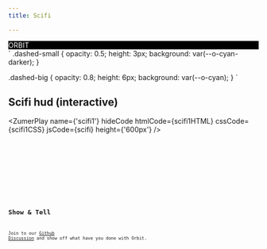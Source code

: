 ```yaml
---
title: Scifi

---
```



<div class="bigbang container-gyro" style="background: black">
  <div class="gravity-spot gyro" style="
  transform-style: preserve-3d;
  perspective: 300px;">
    <div class="orbit-6 from-120 range-240" style="transform: translateZ(-15px);">
      <div class="vector shrink-40 outer-orbit dashed-small"></div>
      <div class="vector shrink-40 outer-orbit dashed-small"></div>
      <div class="vector shrink-40 outer-orbit dashed-small"></div>
      <div class="vector shrink-40 outer-orbit dashed-small"></div>
      <div class="vector shrink-40 outer-orbit dashed-small"></div>
      <div class="vector shrink-40 outer-orbit dashed-small"></div>
      <div class="vector shrink-40 outer-orbit dashed-small"></div>
      <div class="vector shrink-40 outer-orbit dashed-small"></div>
      <div class="vector shrink-40 outer-orbit dashed-small"></div>
      <div class="vector shrink-40 outer-orbit dashed-small"></div>
      <div class="vector shrink-40 outer-orbit dashed-small"></div>
      <div class="vector shrink-40 outer-orbit dashed-small"></div>
      <div class="vector shrink-40 outer-orbit dashed-small"></div>
      <div class="vector shrink-40 outer-orbit dashed-small"></div>
      <div class="vector shrink-40 outer-orbit dashed-small"></div>
      <div class="vector shrink-40 outer-orbit dashed-small"></div>
      <div class="vector shrink-40 outer-orbit dashed-small"></div>
      <div class="vector shrink-40 outer-orbit dashed-small"></div>
      <div class="vector shrink-40 outer-orbit dashed-small"></div>
      <div class="vector shrink-40 outer-orbit dashed-small"></div>
      <div class="vector shrink-40 outer-orbit dashed-small"></div>
      <div class="vector shrink-40 outer-orbit dashed-small"></div>
      <div class="vector shrink-40 outer-orbit dashed-small"></div>
      <div class="vector shrink-40 outer-orbit dashed-small"></div>
      <div class="vector shrink-40 outer-orbit dashed-small"></div>
      <div class="vector shrink-40 outer-orbit dashed-small"></div>
      <div class="vector shrink-40 outer-orbit dashed-small"></div>
      <div class="vector shrink-40 outer-orbit dashed-small"></div>
      <div class="vector shrink-40 outer-orbit dashed-small"></div>
      <div class="vector shrink-40 outer-orbit dashed-small"></div>
      <div class="vector shrink-40 outer-orbit dashed-small"></div>
      <div class="vector shrink-40 outer-orbit dashed-small"></div>
      <div class="vector shrink-40 outer-orbit dashed-small"></div>
      <div class="vector shrink-40 outer-orbit dashed-small"></div>
      <div class="vector shrink-40 outer-orbit dashed-small"></div>
      <div class="vector shrink-40 outer-orbit dashed-small"></div>
      <div class="vector shrink-40 outer-orbit dashed-small"></div>
      <div class="vector shrink-40 outer-orbit dashed-small"></div>
      <div class="vector shrink-40 outer-orbit dashed-small"></div>
      <div class="vector shrink-40 outer-orbit dashed-small"></div>
      <div class="vector shrink-40 outer-orbit dashed-small"></div>
      <div class="vector shrink-40 outer-orbit dashed-small"></div>
      <div class="vector shrink-40 outer-orbit dashed-small"></div>
      <div class="vector shrink-40 outer-orbit dashed-small"></div>
      <div class="vector shrink-40 outer-orbit dashed-small"></div>
      <div class="vector shrink-40 outer-orbit dashed-small"></div>
      <div class="vector shrink-40 outer-orbit dashed-small"></div>
      <div class="vector shrink-40 outer-orbit dashed-small"></div>
      <div class="vector shrink-40 outer-orbit dashed-small"></div>
      <div class="vector shrink-40 outer-orbit dashed-small"></div>
      <div class="vector shrink-40 outer-orbit dashed-small"></div>
      <div class="vector shrink-40 outer-orbit dashed-small"></div>
      <div class="vector shrink-40 outer-orbit dashed-small"></div>
      <div class="vector shrink-40 outer-orbit dashed-small"></div>
      <div class="vector shrink-40 outer-orbit dashed-small"></div>
      <div class="vector shrink-40 outer-orbit dashed-small"></div>
      <div class="vector shrink-40 outer-orbit dashed-small"></div>
      <div class="vector shrink-40 outer-orbit dashed-small"></div>
    </div>
    <div class="orbit-6" style="transform: translateZ(-35px);">
      <o-arc value="25" class="from-215 shrink-70 outer-orbit" style="--o-color: var(--o-pink); "></o-arc>
    </div>
    <div class="orbit-5 " >
      <o-arc value="25" class="from-315 shrink-80 inner-orbit" style="--o-color: var(--o-cyan-light)"></o-arc>
    </div>
    <div class="orbit-5  from-48 range-130">
      <o-arc class=" shrink-40 outer-orbit" style="--o-color: var(--o-cyan-dark); opacity: .6;"></o-arc>
    </div>
    <div class="orbit-5 from-180 range-100"  >
      <div class="vector shrink-40 outer-orbit dashed-big"></div>
      <div class="vector shrink-40 outer-orbit dashed-big"></div>
      <div class="vector shrink-40 outer-orbit dashed-big"></div>
      <div class="vector shrink-40 outer-orbit dashed-big"></div>
      <div class="vector shrink-40 outer-orbit dashed-big"></div>
      <div class="vector shrink-40 outer-orbit dashed-big"></div>
      <div class="vector shrink-40 outer-orbit dashed-big"></div>
      <div class="vector shrink-40 outer-orbit dashed-big"></div>
      <div class="vector shrink-40 outer-orbit dashed-big"></div>
      <div class="vector shrink-40 outer-orbit dashed-big"></div>
      <div class="vector shrink-40 outer-orbit dashed-big"></div>
      <div class="vector shrink-40 outer-orbit dashed-big"></div>
      <div class="vector shrink-40 outer-orbit dashed-big"></div>
      <div class="vector shrink-40 outer-orbit dashed-big"></div>
      <div class="vector shrink-40 outer-orbit dashed-big"></div>
      <div class="vector shrink-40 outer-orbit dashed-big"></div>
      <div class="vector shrink-40 outer-orbit dashed-big"></div>
      <div class="vector shrink-40 outer-orbit dashed-big"></div>
    </div>
    <div class="orbit-4" style="transform: translateZ(-85px);">
      <o-arc value="40" class="from-10 shrink-40" style="--o-color: var(--o-pink)"></o-arc>
    </div>
    <div class="orbit-6 from-320" style="transform: translateZ(-110px);">
      <o-arc value="40" class="shrink-40" style="--o-color: var(--o-cyan-light)"></o-arc>
    </div>
    <div class="orbit-6  from-30" style="transform: translateZ(-120px);">
      <o-arc  class="shrink-60" style="--o-color: var(--o-cyan-light)"></o-arc>
      <o-arc  class="shrink-60" style="--o-color: transparent"></o-arc>
      <o-arc  class="shrink-60" style="--o-color: var(--o-cyan-light)"></o-arc>
      <o-arc  class="shrink-60" style="--o-color: transparent"></o-arc>
    </div>
    <div class="orbit-6  from-100" style="transform: translateZ(-155px);">
      <o-arc value="40" class="shrink-90 inner-orbit" style="--o-color: var(--o-cyan-light)"></o-arc>
    </div>
    <div class="orbit-6 from-185 range-80" style="transform: translateZ(-75px);">
      <o-arc class="  grow-0.5x" style="--o-color: var(--o-cyan-dark); opacity: .6;"></o-arc>
    </div>
    <div class="orbit-0" style="color:white">ORBIT</div>
  </div>
</div>`
.dashed-small {
opacity: 0.5; 
height: 3px; 
background: var(--o-cyan-darker);
}

.dashed-big {
opacity: 0.8; 
height: 6px; 
background: var(--o-cyan);
}
`


## Scifi hud (interactive)

<ZumerPlay name={'scifi1'} hideCode htmlCode={scifi1HTML}  cssCode={scifi1CSS} jsCode={scifi}  height={'600px'} />

<Tabs>
  <TabItem label="HTML" icon="seti:html" >
    <Code code={scifi1HTML} lang="html" wrap />
  </TabItem>
  <TabItem label="CSS" icon="seti:css">
    <Code code={scifi1CSS} lang="css" wrap/>
  </TabItem>
  <TabItem label="JS" icon="seti:js">
    <Code code={scifi} lang="js" wrap/>
  </TabItem>
</Tabs>

## Show & Tell

Join to our [Github Discussion](https://github.com/zumerlab/orbit/discussions/15)  and show off what have you done with Orbit.


